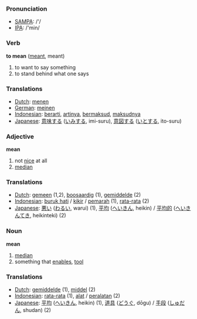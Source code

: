 === Pronunciation ===
*[[w:SAMPA|SAMPA]]: /'/
*[[w:IPA|IPA]]: /'min/

=== Verb ===

'''to mean''' ([[meant]], meant)

# to want to say something
# to stand behind what one says

=== Translations ===
*[[Dutch]]: [[menen]]
*[[German]]: [[meinen]]
*[[Indonesian]]: [[arti|berarti]], [[arti|artinya]], [[maksud|bermaksud]], [[maksud|maksudnya]]
*[[Japanese]]: [[意味]]する ([[いみ]]する, imi-suru), [[意図]]する ([[いと]]する, ito-suru)

=== Adjective ===

'''mean'''

# not [[nice]] at all
# [[median]]

=== Translations ===
*[[Dutch]]: [[gemeen]] (1,2), [[boosaardig]] (1), [[gemiddelde]] (2)
*[[Indonesian]]: [[buruk hati]] / [[kikir]] / [[marah|pemarah]] (1), [[rata-rata]] (2)
*[[Japanese]]: [[悪い]] ([[わるい]], warui) (1), [[平均]] ([[へいきん]], heikin) / [[平均的]] ([[へいきんてき]], heikinteki) (2)

=== Noun ===

'''mean'''

# [[median]]
# something that [[enable]]s, [[tool]]

=== Translations ===
*[[Dutch]]: [[gemiddelde]] (1), [[middel]] (2)
*[[Indonesian]]: [[rata-rata]] (1), [[alat]] / [[alat|peralatan]] (2)
*[[Japanese]]: [[平均]]  ([[へいきん]], heikin) (1), [[道具]] ([[どうぐ]], dōgu) / [[手段]] ([[しゅだん]], shudan) (2)
